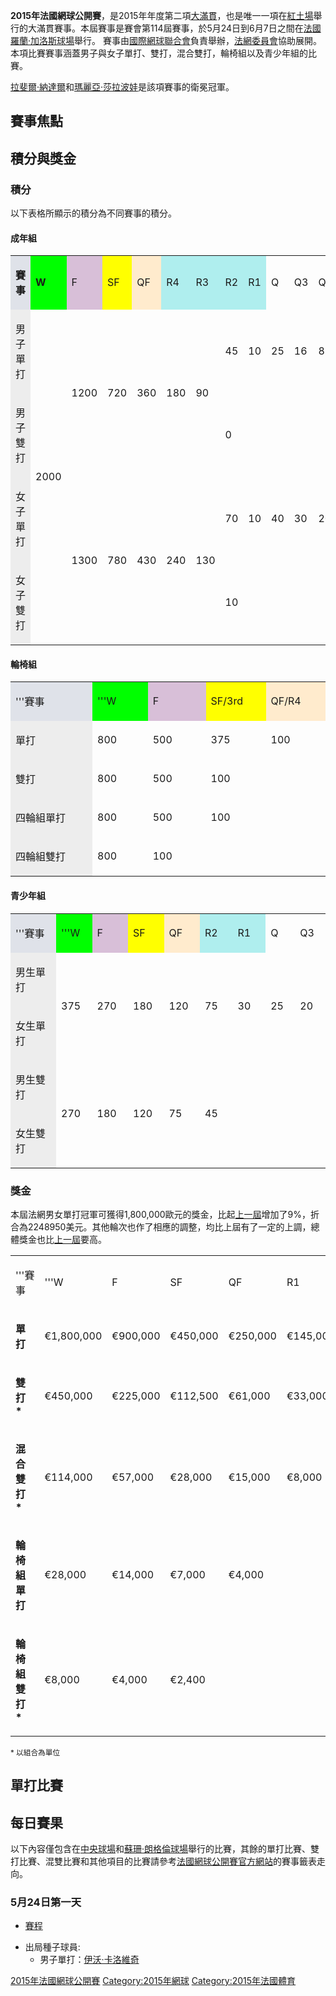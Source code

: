 {{unreferenced|time=2015-06-08T05:15:56+00:00}}
{{noteTA
|G1=Tennis
}}

{{TennisEventInfo|2015|法國網球公開賽|
|date= 5月24日～6月7日
|Logo= [[File:Frenchopen.svg|File:Frenchopen.svg]]
|Logo_size= 150px
|edition=第114屆
|location={{FRA}}[[巴黎|巴黎]][[巴黎十六區|巴黎十六區]]
|venue= [[羅蘭·加洛斯球場|羅蘭·加洛斯球場]]
|surface=[[紅土球場|紅土球場]]
|category=[[網球大滿貫|大滿貫]] （ITF）
|defchampms={{flagicon|ESP}} [[拉斐爾·納達爾|纳达尔]]
|defchampws={{flagicon|RUS}} [[瑪麗亞·莎拉波娃|莎拉波娃]]
|defchampmd={{flagicon|USA}} [[鮑勃·布賴恩|鮑勃·布萊恩]] / {{flagicon|USA}} [[邁克·布賴恩|邁克·布萊恩]]
|defchampwd={{flagicon|TPE}} [[謝淑薇|謝淑薇]] / {{flagicon|CHN}} [[彭帥|彭帥]]
|defchampxd={{Nowrap|{{flagicon|CZE}} [[露西·赫拉德卡|露西·赫拉德卡]] / {{flagicon|CZE}} [[弗朗蒂塞克·切爾馬克|弗朗蒂塞克·切爾馬克]]}}
}}

'''2015年法國網球公開賽'''，是2015年年度第二項[[網球大滿貫|大滿貫]]，也是唯一一項在[[紅土球場|紅土場]]舉行的大滿貫賽事。本屆賽事是賽會第114屆賽事，於5月24日到6月7日之間在[[法國|法國]][[羅蘭·加洛斯球場|羅蘭·加洛斯球場]]舉行。
賽事由[[國際網球聯合會|國際網球聯合會]]負責舉辦，[[網球賽事委員會|法網委員會]]協助展開。本項比賽賽事涵蓋男子與女子單打、雙打，混合雙打，輪椅組以及青少年組的比賽。

[[拉斐爾·納達爾|拉斐爾·納達爾]]和[[瑪麗亞·莎拉波娃|瑪麗亞·莎拉波娃]]是該項賽事的衛冕冠軍。

== 賽事焦點 ==


== 積分與獎金 ==
=== 積分 ===
{{performance key}}
以下表格所顯示的積分為不同賽事的積分。
====成年組====
{| class="wikitable" style="font-size:90%;text-align:center"
|-
| style="width:130px; background:#dfe2e9;" |'''賽事'''
| style="width:80px; background:lime;" |'''W'''
| style="width:85px; background:thistle;" |F
| style="width:85px; background:#ff0;" |SF
| style="width:85px; background:#ffebcd;" |QF
| style="width:85px; background:#afeeee;" |R4
| style="width:85px; background:#afeeee;" |R3
| style="width:85px; background:#afeeee;" |R2
| style="width:85px; background:#afeeee;" |R1
| style="width:85px;" |Q
| style="width:85px;" |Q3
| style="width:85px;" |Q2
| style="width:85px;" |Q1
|-
! style="background:#ededed;" |男子單打
| rowspan="4" |2000
| rowspan="2" |1200
| rowspan="2" |720
| rowspan="2" |360
| rowspan="2" |180
| rowspan="2" |90
|45
|10
|25
|16
|8
|0
|-
! style="background:#ededed;" |男子雙打
|0
| {{n/a}}
| {{n/a}}
| {{n/a}}
| {{n/a}}
| {{n/a}}
|-
! style="background:#ededed;" |女子單打
| rowspan="2" |1300
| rowspan="2" |780
| rowspan="2" |430
| rowspan="2" |240
| rowspan="2" |130
|70
|10
|40
|30
|20
|2
|-
! style="background:#ededed;" |女子雙打
|10
| {{n/a}}
| {{n/a}}
| {{n/a}}
| {{n/a}}
| {{n/a}}
|}

{{col-begin}}
{{col-break|width=30%}}

====輪椅組====
{|class=wikitable style=font-size:90%;text-align:center
|-
|  style="width:130px; background:#dfe2e9;"|'''賽事
|  style="width:80px; background:lime;"|'''W
|  style="width:85px; background:thistle;"|F
|  style="width:85px; background:#ff0;"|SF/3rd
|  style="width:85px; background:#ffebcd;"|QF/R4
|-
! style="background:#ededed;"|單打
|800
|500
|375
|100
|-
! style="background:#ededed;"|雙打
|800
|500
|100
|{{n/a}}
|-
! style="background:#ededed;"|四輪組單打
|800
|500
|100
|{{n/a}}
|-
! style="background:#ededed;"|四輪組雙打
|800
|100
|{{n/a}}
|{{n/a}}
|}
</center>

{{col-break|width=3%}}
{{col-break}}
====青少年組====
{|class=wikitable style=font-size:90%;text-align:center
|-
|  style="width:130px; background:#dfe2e9;"|'''賽事
|  style="width:70px; background:lime;"|'''W
|  style="width:70px; background:thistle;"|F
|  style="width:70px; background:#ff0;"|SF
|  style="width:70px; background:#ffebcd;"|QF
|  style="width:80px; background:#afeeee;"|R2
|  style="width:80px; background:#afeeee;"|R1
|  style="width:60px;" |Q
|  style="width:60px;" |Q3
|-
! style="background:#ededed;"|男生單打
|rowspan=2|375
|rowspan=2|270
|rowspan=2|180
|rowspan=2|120
|rowspan=2|75
|rowspan=2|30
|rowspan=2|25
|rowspan=2|20
|-
! style="background:#ededed;"|女生單打
|-
! style="background:#ededed;"|男生雙打
|rowspan=2|270
|rowspan=2|180
|rowspan=2|120
|rowspan=2|75
|rowspan=2|45
|{{n/a}}
|{{n/a}}
|{{n/a}}
|-
! style="background:#ededed;"|女生雙打
|{{n/a}}
|{{n/a}}
|{{n/a}}
|}
</center>
{{col-end}}
=== 獎金 ===
本屆法網男女單打冠軍可獲得1,800,000歐元的獎金，比起[[2014年法國網球公開賽|上一屆]]增加了9%，折合為2248950美元。其他輪次也作了相應的調整，均比上屆有了一定的上調，總體獎金也比[[2014年法國網球公開賽|上一屆]]要高。
{|class=wikitable style=font-size:90%;text-align:center
|-
|width=130 bgcolor=#dfe2e9|'''賽事
|width=80 bgcolor=lime|'''W
|width=85 bgcolor=#D8BFD8|F
|width=85 bgcolor=#FFFF00|SF
|width=85 bgcolor=#ffebcd|QF
|width=85 bgcolor=#afeeee|R1
|width=85 bgcolor=#afeeee|R2
|width=85 bgcolor=#afeeee|R3
|width=85 bgcolor=#afeeee|R4
|width=85|Q3
|width=85|Q2
|width=85|Q1
|-
|bgcolor=#dfe2e9|'''單打'''
|€1,800,000
|€900,000
|€450,000
|€250,000
|€145,000
|€85,000
|€50,000
|€27,000
|€12,000
|€6,000
|€3,000
|-
| bgcolor=#dfe2e9|'''雙打 *'''
|€450,000
|€225,000
|€112,500
|€61,000
|€33,000
|€18,000
|€9,000
|{{n/a}}
|{{n/a}}
|{{n/a}}
|{{n/a}}
|-
|bgcolor=#dfe2e9|'''混合雙打 *'''
|€114,000
|€57,000
|€28,000
|€15,000
|€8,000
|€4,000
|{{n/a}}
|{{n/a}}
|{{n/a}}
|{{n/a}}
|{{n/a}}
|-
|bgcolor=#dfe2e9|'''輪椅組單打'''
|€28,000
|€14,000
|€7,000
|€4,000
|{{n/a}}
|{{n/a}}
|{{n/a}}
|{{n/a}}
|{{n/a}}
|{{n/a}}
|{{n/a}}
|-
|bgcolor=#dfe2e9|'''輪椅組雙打 *'''
|€8,000
|€4,000
|€2,400
|{{n/a}}
|{{n/a}}
|{{n/a}}
|{{n/a}}
|{{n/a}}
|{{n/a}}
|{{n/a}}
|{{n/a}}
|}
<sub>* 以組合為單位</sub>
</center>

== 單打比賽 ==
{{main|2015年法國網球公開賽男子單打比賽|2015年法國網球公開賽女子單打比賽}}
== 每日賽果 ==
以下內容僅包含在[[羅蘭·加洛斯球場|中央球場]]和[[羅蘭·加洛斯球場|蘇珊·朗格倫球場]]舉行的比賽，其餘的單打比賽、雙打比賽、混雙比賽和其他項目的比賽請參考[http://www.rolandgarros.com/en_FR/scores/draws/ms/index.html 法國網球公開賽官方網站]{{Wayback|url=http://www.rolandgarros.com/en_FR/scores/draws/ms/index.html |date=20140524032248 }}的賽事籤表走向。
===5月24日第一天===
*[http://www.rolandgarros.com/en_FR/scores/schedule/index.html 賽程]{{Wayback|url=http://www.rolandgarros.com/en_FR/scores/schedule/index.html |date=20140528201551 }}

* 出局種子球員:
**男子單打：[[伊沃·卡洛維奇|伊沃·卡洛維奇]]

[[Category:2015年法國網球公開賽|]]
[[Category:2015年網球|Category:2015年網球]]
[[Category:2015年法國體育|Category:2015年法國體育]]